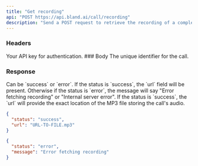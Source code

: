 ```yaml
---
title: "Get recording"
api: "POST https://api.bland.ai/call/recording"
description: "Send a POST request to retrieve the recording of a completed phone call"
---
```


### Headers

<ParamField header="authorization" type="string" required>
  Your API key for authentication.
</ParamField>
### Body

<ParamField body="call_id" type="string" required>
  The unique identifier for the call.
</ParamField>

### Response

<ResponseField name="status" type="string">
  Can be `success` or `error`.
</ResponseField>

<ResponseField name="message" type="string">
  If the status is `success`, the `url` field will be present. Otherwise if the status is `error`, the message will say
  "Error fetching recording" or "Internal server error".
</ResponseField>

<ResponseField name="url" type="string">
  If the status is `success`, the `url` will provide the exact location of the MP3 file storing the call's audio.
</ResponseField>

<ResponseExample>

```json Success response
{
  "status": "success",
  "url": "URL-TO-FILE.mp3"
}
```

```json Error response
{
  "status": "error",
  "message": "Error fetching recording"
}
```

</ResponseExample>
